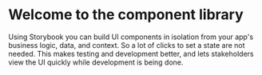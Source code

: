 
<Meta title="Component Library/Introduction" />

# Welcome to the component library
Using Storybook you can build UI components in isolation from your app's business logic, data, and context. So a lot of clicks to set a state are not needed. This makes testing and development better, and lets stakeholders view the UI quickly while development is being done.